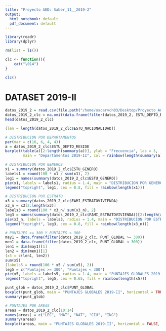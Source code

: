 ```yaml
---
title: "Proyecto AED: Saber_11__2019-2"
output:
  html_notebook: default
  pdf_document: default
---
```


```r
library(readr)
library(dplyr)
```

```r
rm(list = ls())

clc <- function(){
    cat("\014")
}

clc()
```
# DATASET 2019-II

```r
datos_2019_2 = read.csv(file.path("/home/oscarvch03/Desktop/Proyecto_Analisis_Estadistico", "Saber_11__2019-2.csv"), sep = ";")
datos_2019_2_clc = na.omit(data.frame(filter(datos_2019_2, ESTU_DEPTO_RESIDE != "")))
head(datos_2019_2_clc)
```

```r
(len = length(datos_2019_2_clc$ESTU_NACIONALIDAD))
```
```r
# DISTRIBUCION POR DEPARTAMENTOS
par(mar = c(10, 6, 4, 4))
a = datos_2019_2_clc$ESTU_DEPTO_RESIDE
barplot(table(a)[2:length(summary(a))], ylab = "Frecuencia", las = 3, 
        main = "Departamentos 2019-II", col = rainbow(length(summary(a))))
```
```r
# DISTRIBUCION POR GENEROS
x1 = summary(datos_2019_2_clc$ESTU_GENERO)
labels1 = round(100 * x1 / sum(x1), 2)
leg1 = names(summary(datos_2019_2_clc$ESTU_GENERO))
pie(x1, labels = labels1, radius = 1.4, main = "DISTRIBUCION POR GENERO 2019-II", col = rainbow(length(x1)))
legend("topright", leg1, cex = 0.8, fill = rainbow(length(x1)))
```
```r
# DISTRIBUCION POR ESTRATO
x3 = summary(datos_2019_2_clc$FAMI_ESTRATOVIVIENDA)
x3_n = x3[2:length(x3)]
labels3 = round(100 * x3_n/ sum(x3_n), 2)
leg3 = names(summary(datos_2019_2_clc$FAMI_ESTRATOVIVIENDA))[2:length(x3)]
pie(x3_n, labels = labels3, radius = 1.4, main = "DISTRIBUCION POR ESTRATO 2019-II", col = rainbow(length(x3_n)))
legend("topright", leg3, cex = 0.8, fill = rainbow(length(x3_n)))
```
```r
# PUNTAJES >= 300 Y PUNTAJES < 300
may1 = data.frame(filter(datos_2019_2_clc, PUNT_GLOBAL >= 300))
men1 = data.frame(filter(datos_2019_2_clc, PUNT_GLOBAL < 300))
len1 = dim(may1)[1]
len2 = dim(men1)[1]
(x5 = c(len1, len2))
sum(x5)
(labels5 = round(100 * x5 / sum(x5), 2))
leg5 = c("Puntajes >= 300", "Puntajes < 300")
pie(x5, labels = labels5, radius = 1.4, main = "PUNTAJES GLOBALES 2019-II", col = rainbow(length(x5)))
legend("topright", leg5, cex = 0.65, fill = rainbow(length(x5)))

punt_glob = datos_2019_2_clc$PUNT_GLOBAL
boxplot(punt_glob, main = "PUNTAJES GLOBALES 2019-II", horizontal = TRUE, border = "red", col = "green")
summary(punt_glob)
```
```r
# PUNTAJES POR AREAS
areas = datos_2019_2_clc[10:14]
names(areas) = c("LEC", "MAT", "NAT", "CIU", "ING")
summary(areas)
boxplot(areas, main = "PUNTAJES GLOBALES 2019-II", horizontal = FALSE, border = "black", col = rev(rainbow(length(areas))), las = 2)
```

